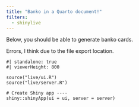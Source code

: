 ```yaml
---
title: "Banko in a Quarto document!"
filters:
  - shinylive
---
```


Below, you should be able to generate banko cards.

Errors, I think due to the file export location.

```shinylive-r
#| standalone: true
#| viewerHeight: 800

source("live/ui.R")
source("live/server.R")

# Create Shiny app ----
shiny::shinyApp(ui = ui, server = server)
```
